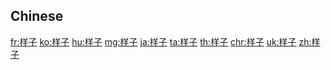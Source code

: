 ==Chinese==
{{zh-see|樣子}}

[[fr:样子]]
[[ko:样子]]
[[hu:样子]]
[[mg:样子]]
[[ja:样子]]
[[ta:样子]]
[[th:样子]]
[[chr:样子]]
[[uk:样子]]
[[zh:样子]]
